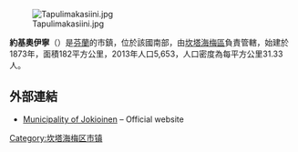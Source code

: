 [[File:Tapulimakasiini.jpg|thumb]]

{{coord|60|48|15|N|23|29|10|E|region:FI_type:city(5756)_scale:50000|display=title}}

'''約基奧伊寧'''（{{lang-fi|Jokioinen}}）是[[芬蘭|芬蘭]]的市鎮，位於該國南部，由[[坎塔海梅區|坎塔海梅區]]負責管轄，始建於1873年，面積182平方公里，2013年人口5,653，人口密度為每平方公里31.33人。

==外部連結==
{{commonscat|Jokioinen}}
* [http://www.jokioinen.fi/ Municipality of Jokioinen] {{Wayback|url=http://www.jokioinen.fi/ |date=20120208123059 }} – Official website

{{Finland-geo-stub}}
{{坎塔海梅区}}

[[Category:坎塔海梅区市镇|Category:坎塔海梅区市镇]]